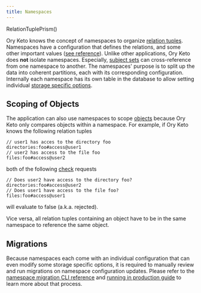 ```yaml
---
title: Namespaces
---
```


RelationTuplePrism()

Ory Keto knows the concept of namespaces to organize
[relation tuples](./relation-tuples.mdx). Namespaces have a configuration that
defines the relations, and some other important values ([see reference](/TODO)).
Unlike other applications, Ory Keto does **not** isolate namespaces. Especially,
[subject sets](./subjects.mdx) can cross-reference from one namespace to
another. The namespaces' purpose is to split up the data into coherent
partitions, each with its corresponding configuration. Internally each namespace
has its own table in the database to allow setting individual
[storage specific options](/TODO).

## Scoping of Objects

The application can also use namespaces to scope [objects](./objects.mdx)
because Ory Keto only compares objects within a namespace. For example, if Ory
Keto knows the following relation tuples

```keto-relation-tuples
// user1 has acces to the directory foo
directories:foo#access@user1
// user2 has access to the file foo
files:foo#access@user2
```

both of the following [check](/TODO) requests

```keto-relation-tuples
// Does user2 have access to the directory foo?
directories:foo#access@user2
// Does user1 have access to the file foo?
files:foo#access@user1
```

will evaluate to false (a.k.a. rejected).

Vice versa, all relation tuples containing an object have to be in the same
namespace to reference the same object.

## Migrations

Because namespaces each come with an individual configuration that can even
modify some storage specific options, it is required to manually review and run
migrations on namespace configuration updates. Please refer to the
[namespace migration CLI reference](/TODO) and
[running in production guide](/TODO) to learn more about that process.
